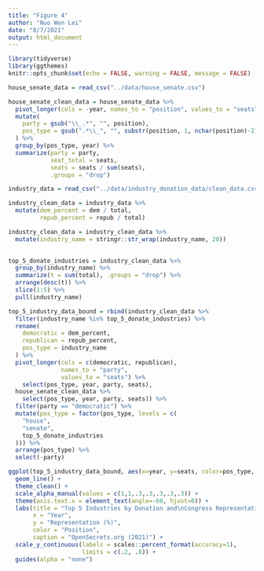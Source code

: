 ```yaml
---
title: "Figure 4"
author: "Nuo Wen Lei"
date: "8/7/2021"
output: html_document
---
```


```r
library(tidyverse)
library(ggthemes)
knitr::opts_chunk$set(echo = FALSE, warning = FALSE, message = FALSE)
```

```r
house_senate_data = read_csv("../data/house_senate.csv")

house_senate_clean_data = house_senate_data %>% 
  pivot_longer(cols = -year, names_to = "position", values_to = "seats") %>% 
  mutate(
    party = gsub("\\_.*", "", position),
    pos_type = gsub(".*\\_", "", substr(position, 1, nchar(position)-2))
  ) %>% 
  group_by(pos_type, year) %>% 
  summarize(party = party,
            seat_total = seats,
            seats = seats / sum(seats),
            .groups = "drop")
```

```r
industry_data = read_csv("../data/industry_donation_data/clean_data.csv")

industry_clean_data = industry_data %>% 
  mutate(dem_percent = dem / total,
         repub_percent = repub / total)

```

```r
industry_clean_data = industry_clean_data %>% 
  mutate(industry_name = stringr::str_wrap(industry_name, 20))
  

top_5_donate_industries = industry_clean_data %>%
  group_by(industry_name) %>%
  summarize(t = sum(total), .groups = "drop") %>%
  arrange(desc(t)) %>%
  slice(1:5) %>%
  pull(industry_name)

top_5_industry_data_bound = rbind(industry_clean_data %>% 
  filter(industry_name %in% top_5_donate_industries) %>% 
  rename(
    democratic = dem_percent,
    republican = repub_percent,
    pos_type = industry_name
  ) %>% 
  pivot_longer(cols = c(democratic, republican),
               names_to = "party",
               values_to = "seats") %>% 
    select(pos_type, year, party, seats),
  house_senate_clean_data %>% 
    select(pos_type, year, party, seats)) %>%
  filter(party == "democratic") %>%
  mutate(pos_type = factor(pos_type, levels = c(
    "house",
    "senate",
    top_5_donate_industries
  ))) %>% 
  arrange(pos_type) %>% 
  select(-party)

```


```r
ggplot(top_5_industry_data_bound, aes(x=year, y=seats, color=pos_type, alpha = pos_type)) +
  geom_line() +
  theme_clean() +
  scale_alpha_manual(values = c(1,1,.3,.3,.3,.3,.3)) +
  theme(axis.text.x = element_text(angle=-60, hjust=0)) +
  labs(title = "Top 5 Industries by Donation and\nCongress Representation Over Time",
       x = "Year",
       y = "Representation (%)",
       color = "Position",
       caption = "OpenSecrets.org (2021)") +
  scale_y_continuous(labels = scales::percent_format(accuracy=1),
                     limits = c(.2, .8)) +
  guides(alpha = "none")
  
```
